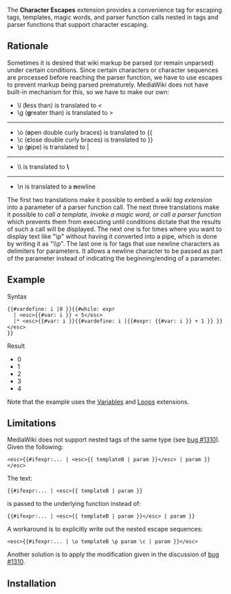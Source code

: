 {{Extension
|name        = Character Escapes
|status      = beta
|type1       = parser
|type2       = tag
|hook1       = ParserFirstCallInit
|author      = {{u|Sledged|David M. Sledge}}
|maintainer  = {{u|Alexia E. Smith|Alexia E. Smith}}
|description = Provides a convenience tag for escaping tags, templates, magic words, and parser function calls nested in tags and parser functions that support character escaping
|version     = 1.0.0
|update      = 2016-01-04
|mediawiki   = 1.25+
|license     = GPL-2.0-or-later
|needs-updatephp = No
|download    = {{GitlabDownload|HydraWiki/extensions|CharacterEscapes}}
|readme      =
|changelog   =
|parameters  =
|tags        = <esc>
}}
The '''Character Escapes''' extension provides a convenience tag for escaping tags, templates, magic words, and parser function calls nested in tags and parser functions that support character escaping.

== Rationale ==
Sometimes it is desired that wiki markup be parsed (or remain unparsed) under certain conditions.  Since certain characters or character sequences are processed before reaching the parser function, we have to use escapes to prevent markup being parsed prematurely.  MediaWiki does not have built-in mechanism for this, so we have to make our own:

* \l ('''l'''ess than) is translated to &lt;
* \g ('''g'''reater than) is translated to &gt;
----
* \o ('''o'''pen double curly braces) is translated to {<nowiki/>{
* \c ('''c'''lose double curly braces) is translated to }<nowiki/>}
* \p ('''p'''ipe) is translated to |
----
* \\ is translated to '''\'''
----
* \n is translated to a '''n'''ewline

The first two translations make it possible to embed a ''wiki tag extension'' into a parameter of a parser function call. The next three translations make it possible to ''call a template, invoke a magic word, or call a parser function'' which prevents them from executing until conditions dictate that the results of such a call will be displayed.  The next one is for times where you want to display text like "\p" without having it converted into a pipe, which is done by writing it as "\\p".  The last one is for tags that use newline characters as delimiters for parameters.  It allows a newline character to be passed as part of the parameter instead of indicating the beginning/ending of a parameter.

== Example ==
; Syntax
<pre>
{{#vardefine: i |0 }}{{#while: expr
  | <esc>{{#var: i }} < 5</esc>
  |* <esc>{{#var: i }}{{#vardefine: i |{{#expr: {{#var: i }} + 1 }} }}</esc>
}}
</pre>

; Result
* 0
* 1
* 2
* 3
* 4

Note that the example uses the [[Extension:VariablesExtension|Variables]] and [[Extension:Loops|Loops]] extensions.

== Limitations ==
MediaWiki does not support nested tags of the same type (see [[bugzilla:1310|bug #1310]]).  Given the following:

 <nowiki><esc>{{#ifexpr:... | <esc>{{ templateB | param }}</esc> | param }}</esc></nowiki>

The text:

 <nowiki>{{#ifexpr:... | <esc>{{ templateB | param }}</nowiki>

is passed to the underlying function instead of:

 <nowiki>{{#ifexpr:... | <esc>{{ templateB | param }}</esc> | param }}</nowiki>

A workaround is to explicitly write out the nested escape sequences:

 <nowiki><esc>{{#ifexpr:... | \o templateB \p param \c | param }}</esc></nowiki>

Another solution is to apply the modification given in the discussion of [[bugzilla:1310|bug #1310]].

== Installation ==
{{TNT|ExtensionInstall
|CharacterEscapes
|download-link=[https://gitlab.com/hydrawiki/extensions/characterescapes/-/archive/1.0.0/characterescapes-1.0.0.zip Download, extract]
|registration=required
}}